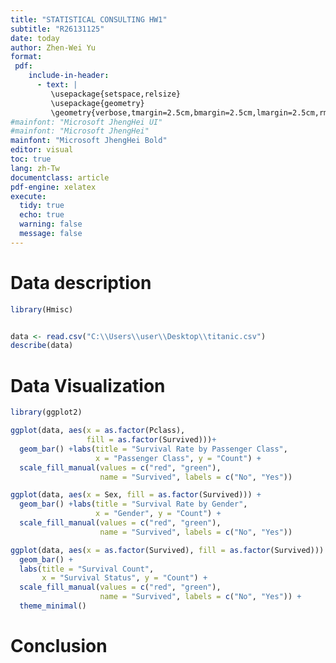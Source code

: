 ```yaml
---
title: "STATISTICAL CONSULTING HW1"
subtitle: "R26131125"
date: today
author: Zhen-Wei Yu
format:
 pdf:
    include-in-header:
      - text: |
         \usepackage{setspace,relsize}
         \usepackage{geometry}
         \geometry{verbose,tmargin=2.5cm,bmargin=2.5cm,lmargin=2.5cm,rmargin=2.5cm}
#mainfont: "Microsoft JhengHei UI"
#mainfont: "Microsoft JhengHei"
mainfont: "Microsoft JhengHei Bold"
editor: visual
toc: true
lang: zh-Tw
documentclass: article
pdf-engine: xelatex
execute:
  tidy: true
  echo: true
  warning: false
  message: false
---
```


# Data description

```r
library(Hmisc)


data <- read.csv("C:\\Users\\user\\Desktop\\titanic.csv")
describe(data)
```

# Data Visualization

```r
library(ggplot2)

ggplot(data, aes(x = as.factor(Pclass), 
                 fill = as.factor(Survived)))+
  geom_bar() +labs(title = "Survival Rate by Passenger Class",
                   x = "Passenger Class", y = "Count") +
  scale_fill_manual(values = c("red", "green"),
                    name = "Survived", labels = c("No", "Yes"))
```

```r
ggplot(data, aes(x = Sex, fill = as.factor(Survived))) +
  geom_bar() +labs(title = "Survival Rate by Gender",
                   x = "Gender", y = "Count") +
  scale_fill_manual(values = c("red", "green"),
                    name = "Survived", labels = c("No", "Yes"))

```

```r
ggplot(data, aes(x = as.factor(Survived), fill = as.factor(Survived))) +
  geom_bar() +
  labs(title = "Survival Count",
       x = "Survival Status", y = "Count") +
  scale_fill_manual(values = c("red", "green"), 
                    name = "Survived", labels = c("No", "Yes")) +
  theme_minimal()


```

# Conclusion

\begin{itemize}
\item Passengers in higher-class cabins had a higher survival rate.
\item Women had a higher survival rate than men.
\item More people died than survived.
\end{itemize}

